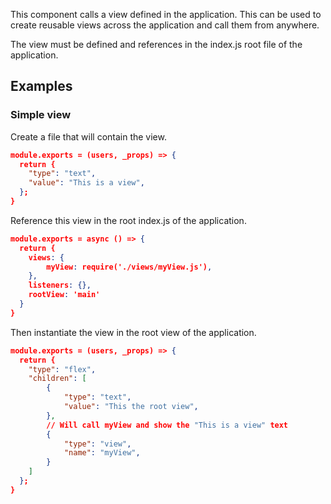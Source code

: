 


This component calls a view defined in the application. This can be used to create reusable views across the application and call them from anywhere.

The view must be defined and references in the index.js root file of the application.

## Examples

### Simple view

Create a file that will contain the view.

```json
module.exports = (users, _props) => {
  return {
    "type": "text",
    "value": "This is a view",
  };
}
```

Reference this view in the root index.js of the application.

```json
module.exports = async () => {
  return {
    views: {
        myView: require('./views/myView.js'),
    },
    listeners: {},
    rootView: 'main'
  }
}
```

Then instantiate the view in the root view of the application.

```json
module.exports = (users, _props) => {
  return {
    "type": "flex",
    "children": [
        {
            "type": "text",
            "value": "This the root view",
        },
        // Will call myView and show the "This is a view" text
        {
            "type": "view",
            "name": "myView",
        }
    ]
  };
}
```

<PropertyTable schema={schema}/>
